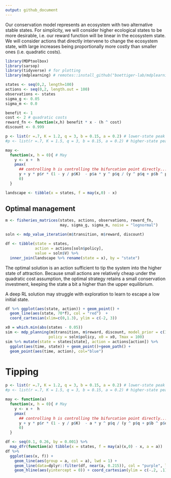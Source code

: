 ```yaml
---
output: github_document
---
```



Our conservation model represents an ecosystem with two alternative stable states.
For simplicity, we will consider higher ecological states to be more desirable, 
i.e. our reward function will be linear in the ecosystem state.  We will consider
actions that directly intervene to change the ecosystem state, with large increases
being proportionally more costly than smaller ones (i.e. quadratic costs). 

```r
library(MDPtoolbox)
library(sarsop)
library(tidyverse) # for plotting
library(mdplearning) # remotes::install_github("boettiger-lab/mdplearning")
```



```r
states <- seq(0,2, length=100)
actions <- seq(0,2, length.out = 100)
observations <- states
sigma_g <- 0.05
sigma_m <- 0.0

benefit <- 1
cost <- 2 # quadratic costs
reward_fn <- function(x,h) benefit * x - (h ^ cost)
discount <- 0.999

p <- list(r =.7, K = 1.2, q = 3, b = 0.15, a = 0.2) # lower-state peak is optimal
#p <- list(r =.7, K = 1.5, q = 3, b = 0.15, a = 0.2) # higher-state peak is optimal

may <- 
  function(x, h = 0){ # May
    y <- x +  h
    pmax(
      ## controlling h is controlling the bifurcation point directly...
      y + y * p$r * (1 - y / p$K)  - p$a * y ^ p$q / (y ^ p$q + p$b ^ p$q),  
      0)
  }

landscape <- tibble(x = states, f = may(x,0) - x) 
```

## Optimal management


```r
m <- fisheries_matrices(states, actions, observations, reward_fn, 
                        may, sigma_g, sigma_m, noise = "lognormal")
```


```r
soln <- mdp_value_iteration(m$transition, m$reward, discount)
```


```r
df <- tibble(state = states,
             action = actions[soln$policy],
             value = soln$V) %>% 
  inner_join(landscape %>% rename(state = x), by = "state")
```


The optimal solution is an action sufficient to tip the system into the higher state of attraction.
Because small actions are relatively cheap under the quadratic cost assumption, the optimal
strategy retains a small conservation investment, keeping the state a bit a higher than the upper
equilibrium.

A deep RL solution may struggle with exploration to learn to escape a low initial state.

```r
df %>% ggplot(aes(state, action)) + geom_point() +
  geom_line(aes(state, 70*f), col = "red")  + 
  coord_cartesian(xlim=c(0,1.3), ylim = c(-2, 3))
```



```r
x0 = which.min(abs(states - 0.05))
sim <- mdp_planning(m$transition, m$reward, discount, model_prior = c(1), 
                   policy = soln$policy, x0 = x0, Tmax = 100)
sim %>% mutate(state = states[state], action = actions[action]) %>% 
  ggplot(aes(time, state)) + geom_point()+geom_path() + 
  geom_point(aes(time, action), col="blue")
```


# Tipping

```r


p <- list(r =.7, K = 1.2, q = 3, b = 0.15, a = 0.2) # lower-state peak is optimal
#p <- list(r =.7, K = 1.5, q = 3, b = 0.15, a = 0.2) # higher-state peak is optimal

may <- function(a) 
  function(x, h = 0){ # May
    y <- x +  h
    pmax(
      ## controlling h is controlling the bifurcation point directly...
      y + y * p$r * (1 - y / p$K)  - a * y ^ p$q / (y ^ p$q + p$b ^ p$q),  
      0)
  }

df <- seq(0.1, 0.26, by = 0.001) %>%
  map_dfr(function(a) tibble(x = states, f = may(a)(x,0) - x, a = a))
df %>% 
  ggplot(aes(x, f)) + 
    geom_line(aes(group = a, col = a), lwd = 1) +
    geom_line(data=dplyr::filter(df, near(a, 0.215)), col = "purple", lwd = 1) +
    geom_hline(aes(yintercept = 0)) + coord_cartesian(ylim = c(-.2, .1))
```
